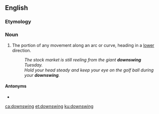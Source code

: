 ==English==

===Etymology===
{{prefix|down|swing|lang=en}}

===Noun===
{{en-noun}}

# The portion of any movement along an arc or curve, heading in a [[lower]] direction.
#: ''The stock market is still reeling from the giant '''downswing''' Tuesday.''
#: ''Hold your head steady and keep your eye on the golf ball during your '''downswing'''.''

====Antonyms====
* {{l|en|upswing}}

[[ca:downswing]]
[[et:downswing]]
[[ku:downswing]]